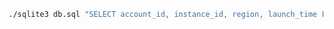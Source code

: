 ```bash copy
./sqlite3 db.sql "SELECT account_id, instance_id, region, launch_time FROM aws_ec2_instances ORDER BY launch_time ASC LIMIT 10"
```
